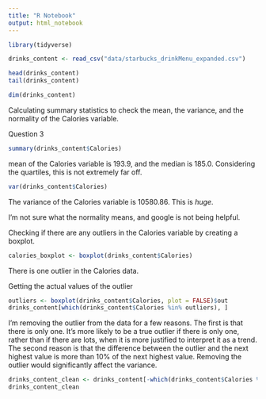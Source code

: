 ```yaml
---
title: "R Notebook"
output: html_notebook
---
```


```r
library(tidyverse)
```

```r
drinks_content <- read_csv("data/starbucks_drinkMenu_expanded.csv")
```

```r
head(drinks_content)
tail(drinks_content)
```

```r
dim(drinks_content)
```
Calculating summary statistics to check the mean, the variance, and the normality of the Calories variable. 

Question 3
```r
summary(drinks_content$Calories)
```
mean of the Calories variable is 193.9, and the median is 185.0. Considering the quartiles, this is not extremely far off. 
```r
var(drinks_content$Calories)
```
The variance of the Calories variable is 10580.86. This is *huge*.

I'm not sure what the normality means, and google is not being helpful. 


Checking if there are any outliers in the Calories variable by creating a boxplot.

```r
calories_boxplot <- boxplot(drinks_content$Calories)
```
There is one outlier in the Calories data.

Getting the actual values of the outlier

```r
outliers <- boxplot(drinks_content$Calories, plot = FALSE)$out
drinks_content[which(drinks_content$Calories %in% outliers), ]
```

I'm removing the outlier from the data for a few reasons. The first is that there is only one. It's more likely to be a true outlier if there is only one, rather than if there are lots, when it is more justified to interpret it as a trend. The second reason is that the difference between the outlier and the next highest value is more than 10% of the next highest value. Removing the outlier would significantly affect the variance. 

```r
drinks_content_clean <- drinks_content[-which(drinks_content$Calories %in% outliers), ]
drinks_content_clean

```















